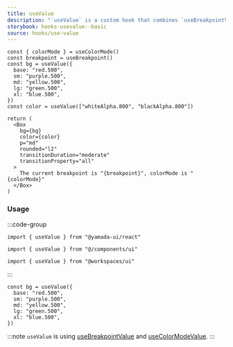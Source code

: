 ```yaml
---
title: useValue
description: "`useValue` is a custom hook that combines `useBreakpointValue` and `useColorModeValue`."
storybook: hooks-usevalue--basic
source: hooks/use-value
---
```


```tsx preview functional client
const { colorMode } = useColorMode()
const breakpoint = useBreakpoint()
const bg = useValue({
  base: "red.500",
  sm: "purple.500",
  md: "yellow.500",
  lg: "green.500",
  xl: "blue.500",
})
const color = useValue(["whiteAlpha.800", "blackAlpha.800"])

return (
  <Box
    bg={bg}
    color={color}
    p="md"
    rounded="l2"
    transitionDuration="moderate"
    transitionProperty="all"
  >
    The current breakpoint is "{breakpoint}", colorMode is "{colorMode}"
  </Box>
)
```

### Usage

:::code-group

```tsx [package]
import { useValue } from "@yamada-ui/react"
```

```tsx [alias]
import { useValue } from "@/components/ui"
```

```tsx [monorepo]
import { useValue } from "@workspaces/ui"
```

:::

```tsx
const bg = useValue({
  base: "red.500",
  sm: "purple.500",
  md: "yellow.500",
  lg: "green.500",
  xl: "blue.500",
})
```

:::note
`useValue` is using [useBreakpointValue](/hooks/use-breakpoint-value) and [useColorModeValue](/hooks/use-color-mode-value).
:::
